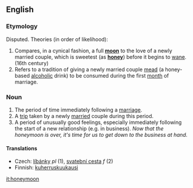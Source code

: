 ==English==

===Etymology===
Disputed.  Theories (in order of likelihood):
# Compares, in a cynical fashion, a full '''[[moon]]''' to the love of a newly married couple, which is sweetest (as '''[[honey]]''') before it begins to [[wane]].  (16th century)
# Refers to a tradition of giving a newly married couple [[mead]] (a honey-based [[alcoholic]] drink) to be consumed during the first [[month]] of marriage.

===Noun===
# The period of time immediately following a [[marriage]].
# A [[trip]] taken by a newly [[marry|married]] couple during this period.
# A period of unusually good feelings, especially immediately following the start of a new relationship (e.g. in business).  ''Now that the honeymoon is over, it's time for us to get down to the business at hand.''

====Translations====

*Czech: [[líbánky]] ''pl'' (1), [[svatební cesta]] ''f'' (2)
*Finnish: [[kuherruskuukausi]]

[[it:honeymoon]]